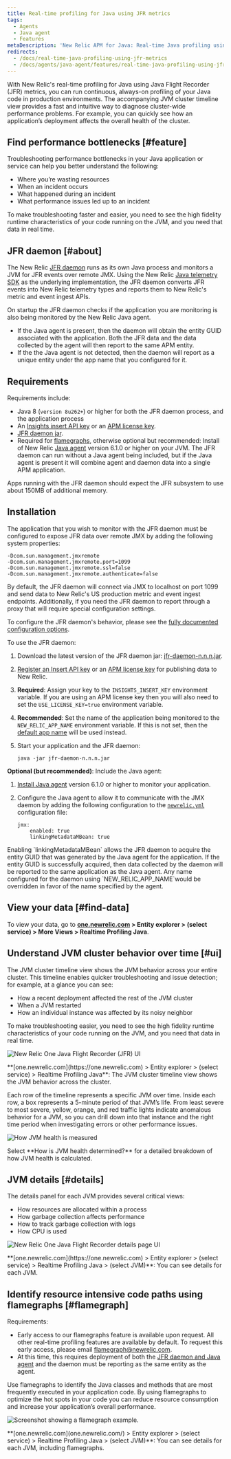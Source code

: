 ```yaml
---
title: Real-time profiling for Java using JFR metrics
tags:
  - Agents
  - Java agent
  - Features
metaDescription: 'New Relic APM for Java: Real-time Java profiling using Java Flight Recorder (JFR) metrics.'
redirects:
  - /docs/real-time-java-profiling-using-jfr-metrics
  - /docs/agents/java-agent/features/real-time-java-profiling-using-jfr-metrics
---
```


With New Relic's real-time profiling for Java using Java Flight Recorder (JFR) metrics, you can run continuous, always-on profiling of your Java code in production environments. The accompanying JVM cluster timeline view provides a fast and intuitive way to diagnose cluster-wide performance problems. For example, you can quickly see how an application’s deployment affects the overall health of the cluster.

## Find performance bottlenecks [#feature]

Troubleshooting performance bottlenecks in your Java application or service can help you better understand the following:

* Where you’re wasting resources
* When an incident occurs
* What happened during an incident
* What performance issues led up to an incident

To make troubleshooting faster and easier, you need to see the high fidelity runtime characteristics of your code running on the JVM, and you need that data in real time.

## JFR daemon [#about]

The New Relic [JFR daemon](https://github.com/newrelic/newrelic-jfr-core) runs as its own Java process and monitors a JVM for JFR events over remote JMX. Using the New Relic [Java telemetry SDK](https://github.com/newrelic/newrelic-telemetry-sdk-java) as the underlying implementation, the JFR daemon converts JFR events into New Relic telemetry types and reports them to New Relic's metric and event ingest APIs.

On startup the JFR daemon checks if the application you are monitoring is also being monitored by the New Relic Java agent.

* If the Java agent is present, then the daemon will obtain the entity GUID associated with the application. Both the JFR data and the data collected by the agent will then report to the same APM entity.
* If the the Java agent is not detected, then the daemon will report as a unique entity under the app name that you configured for it.

## Requirements

Requirements include:


* Java 8 (`version 8u262+`) or higher for both the JFR daemon process, and the application process
* An [Insights insert API key](https://docs.newrelic.com/docs/apis/get-started/intro-apis/types-new-relic-api-keys#event-insert-key) or an [APM license key](https://docs.newrelic.com/docs/apis/get-started/intro-apis/new-relic-api-keys#ingest-license-key).
* [JFR daemon jar](https://oss.sonatype.org/content/groups/public/com/newrelic/jfr-daemon/).
* Required for [flamegraphs](#flamegraph), otherwise optional but recommended: Install of New Relic [Java agent](/docs/agents/java-agent) version 6.1.0 or higher on your JVM. The JFR daemon can run without a Java agent being included, but if the Java agent is present it will combine agent and daemon data into a single APM application.

<Callout variant="important">
  Apps running with the JFR daemon should expect the JFR subsystem to use about 150MB of additional memory.
</Callout>

## Installation

The application that you wish to monitor with the JFR daemon must be configured to expose JFR data over remote JMX by adding the following system properties:

```
-Dcom.sun.management.jmxremote
-Dcom.sun.management.jmxremote.port=1099
-Dcom.sun.management.jmxremote.ssl=false
-Dcom.sun.management.jmxremote.authenticate=false
```

<Callout variant="tip">
  By default, the JFR daemon will connect via JMX to localhost on port 1099 and send data to New Relic's US production metric and event ingest endpoints. Additionally, if you need the JFR daemon to report through a proxy that will require special configuration settings.
  
  To configure the JFR daemon's behavior, please see the [fully documented configuration options](https://github.com/newrelic/newrelic-jfr-core#how-to-use).
</Callout>

To use the JFR daemon:

1. Download the latest version of the JFR daemon jar: [jfr-daemon-n.n.n.jar](https://oss.sonatype.org/content/groups/public/com/newrelic/jfr-daemon/).
2. [Register an Insert API key](/docs/insights/insights-data-sources/custom-data/introduction-event-api#register) or an [APM license key](https://docs.newrelic.com/docs/apis/get-started/intro-apis/new-relic-api-keys#ingest-license-key) for publishing data to New Relic.
3. **Required**: Assign your key to the `INSIGHTS_INSERT_KEY` environment variable. If you are using an APM license key then you will also need to set the `USE_LICENSE_KEY=true` environment variable.
4. **Recommended**: Set the name of the application being monitored to the `NEW_RELIC_APP_NAME` environment variable. If this is not set, then the [default app name](https://github.com/newrelic/newrelic-jfr-core#how-to-use) will be used instead.
5. Start your application and the JFR daemon:

   ```
   java -jar jfr-daemon-n.n.n.jar
   ```

**Optional (but recommended)**: Include the Java agent:

1. [Install Java agent](/docs/agents/java-agent/installation/install-java-agent) version 6.1.0 or higher to monitor your application.
2. Configure the Java agent to allow it to communicate with the JMX daemon by adding the following configuration to the [`newrelic.yml`](/docs/agents/java-agent/configuration/java-agent-configuration-config-file) configuration file:

   ```
   jmx:
       enabled: true
       linkingMetadataMBean: true
   ```

<Callout variant="tip">
  Enabling `linkingMetadataMBean` allows the JFR daemon to acquire the entity GUID that was generated by the Java agent for the application. If the entity GUID is successfully acquired, then data collected by the daemon will be reported to the same application as the Java agent. Any name configured for the daemon using `NEW_RELIC_APP_NAME`would be overridden in favor of the name specified by the agent.
</Callout>

## View your data [#find-data]

To view your data, go to **[one.newrelic.com](https://one.newrelic.com) > Entity explorer > (select service) > More Views > Realtime Profiling Java**.

## Understand JVM cluster behavior over time [#ui]

The JVM cluster timeline view shows the JVM behavior across your entire cluster. This timeline enables quicker troubleshooting and issue detection; for example, at a glance you can see:

* How a recent deployment affected the rest of the JVM cluster
* When a JVM restarted
* How an individual instance was affected by its noisy neighbor

To make troubleshooting easier, you need to see the high fidelity runtime characteristics of your code running on the JVM, and you need that data in real time.

![New Relic One Java Flight Recorder (JFR) UI](./images/new-relic-one-java-flight-record-ui.jpg "new-relic-one-java-flight-record-ui")

<figcaption>
  **[one.newrelic.com](https://one.newrelic.com) > Entity explorer > (select service) > Realtime Profiling Java**: The JVM cluster timeline view shows the JVM behavior across the cluster.
</figcaption>

Each row of the timeline represents a specific JVM over time. Inside each row, a box represents a 5-minute period of that JVM’s life. From least severe to most severe, yellow, orange, and red traffic lights indicate anomalous behavior for a JVM, so you can drill down into that instance and the right time period when investigating errors or other performance issues.

![How JVM health is measured](./images/new-relic-one-JVM-health.jpg "JVM-health-info")

<figcaption>
  Select **How is JVM health determined?** for a detailed breakdown of how JVM health is calculated.
</figcaption>

## JVM details [#details]

The details panel for each JVM provides several critical views:

* How resources are allocated within a process
* How garbage collection affects performance
* How to track garbage collection with logs
* How CPU is used

![New Relic One Java Flight Recorder details page UI](./images/new-relic-one-java-flight-recorder-details-ui_0.jpg "new-relic-one-java-flight-recorder-details-ui.jpg")

<figcaption>
  **[one.newrelic.com](https://one.newrelic.com) > Entity explorer > (select service) > Realtime Profiling Java > (select JVM)**: You can see details for each JVM.
</figcaption>

## Identify resource intensive code paths using flamegraphs [#flamegraph]

Requirements:

* Early access to our flamegraphs feature is available upon request. All other real-time profiling features are available by default. To request this early access, please email [flamegraph@newrelic.com](mailto:flamegraph@newrelic.com).
* At this time, this requires deployment of both the [JFR daemon and Java agent](#requirements) and the daemon must be reporting as the same entity as the agent.

Use flamegraphs to identify the Java classes and methods that are most frequently executed in your application code. By using flamegraphs to optimize the hot spots in your code you can reduce resource consumption and increase your application’s overall performance.

![Screenshot showing a flamegraph example.](./images/jfr_flamegraphs.png "jfr_flamegraphs.png")

<figcaption>
  **[one.newrelic.com](one.newrelic.com/) > Entity explorer > (select service) > Realtime Profiling Java > (select JVM)**: You can see details for each JVM, including flamegraphs.
</figcaption>
